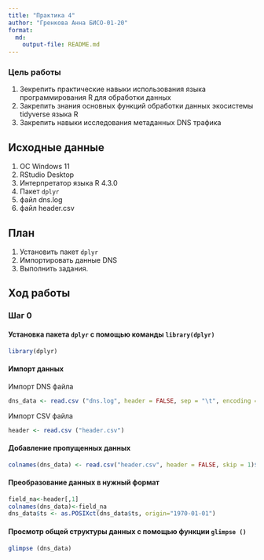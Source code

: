 ```yaml
---
title: "Практика 4"
author: "Гренкова Анна БИСО-01-20"
format: 
  md:
    output-file: README.md
---
```


### Цель работы

1. Зекрепить практические навыки использования языка программирования R для обработки данных
2. Закрепить знания основных функций обработки данных экосистемы tidyverse языка R
3. Закрепить навыки исследования метаданных DNS трафика

## Исходные данные

1. ОС Windows 11
2. RStudio Desktop
3. Интерпретатор языка R 4.3.0
4. Пакет `dplyr`
5. файл dns.log
6. файл header.csv

## План

1.  Установить пакет `dplyr`
2.  Импортировать данные DNS
3.  Выполнить задания.

## Ход работы

### Шаг 0

#### Установка пакета `dplyr` с помощью команды `library(dplyr)`

```r
library(dplyr)
```

#### Импорт данных

Импорт DNS файла
```r
dns_data <- read.csv ("dns.log", header = FALSE, sep = "\t", encoding = "UTF-8")
```

Импорт CSV файла

```r
header <- read.csv ("header.csv")
```

#### Добавление пропущенных данных

```r
colnames(dns_data) <- read.csv("header.csv", header = FALSE, skip = 1)$V1
```

#### Преобразование данных в нужный формат

```r
field_na<-header[,1]
colnames(dns_data)<-field_na
dns_data$ts <- as.POSIXct(dns_data$ts, origin="1970-01-01")
```


#### Просмотр общей структуры данных с помощью функции `glimpse ()`

```r
glimpse (dns_data)
```